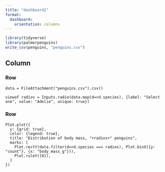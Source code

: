 ```yaml
---
title: "dashboard2"
format: 
  dashboard:
    orientation: columns
---
```

```r

library(tidyverse)
library(palmerpenguins)
write_csv(penguins, "penguins.csv")

```

## Column {width="60%"}

### Row {heigth="15%"}

```ojs
data = FileAttachment("penguins.csv").csv()

viewof radios = Inputs.radio(data.map(d=>d.species), {label: "Select one", value: "Adelie", unique: true})

```

### Row {height="85%"}

```ojs




Plot.plot({
  y: {grid: true},
  color: {legend: true},
  title: "Distribution of body mass, "+radios+" penguins",
  marks: [
    Plot.rectY(data.filter(d=>d.species === radios), Plot.binX({y: "count"}, {x: "body_mass_g"})),
    Plot.ruleY([0]),
  ]
})


```



